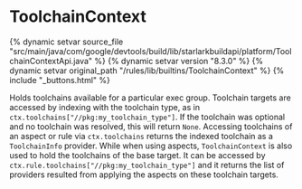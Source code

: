 <html devsite>
<head>
  <meta name="project_path" value="/_project.yaml">
  <meta name="book_path" value="/versions/8.3.0/_book.yaml">
</head>
<body>

<h1 class="page-title" id="modules.ToolchainContext">ToolchainContext</h1>

{% dynamic setvar source_file "src/main/java/com/google/devtools/build/lib/starlarkbuildapi/platform/ToolchainContextApi.java" %}
{% dynamic setvar version "8.3.0" %}
{% dynamic setvar original_path "/rules/lib/builtins/ToolchainContext" %}
{% include "_buttons.html" %}
<!-- {% raw %} -->

Holds toolchains available for a particular exec group. Toolchain targets are accessed by indexing with the toolchain type, as in <code>ctx.toolchains["//pkg:my_toolchain_type"]</code>. If the toolchain was optional and no toolchain was resolved, this will return <code>None</code>. Accessing toolchains of an aspect or rule via <code>ctx.toolchains</code> returns the indexed toolchain as a <code>ToolchainInfo</code> provider. While when using aspects, <code>ToolchainContext</code> is also used to hold the toolchains of the base target. It can be accessed by <code>ctx.rule.toolchains["//pkg:my_toolchain_type"]</code> and it returns the list of providers resulted from applying the aspects on these toolchain targets.



</body>
</html>

<!-- {% endraw %} -->
